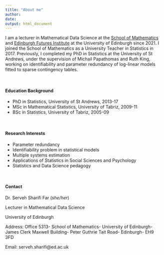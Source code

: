 ```yaml
---
title: "About me"
author: 
date: 
output: html_document
---
```


I am a lecturer in Mathematical Data Science at the [School of Mathematics](https://www.maths.ed.ac.uk/) and [Edinburgh Futures Institute](https://efi.ed.ac.uk/) at the University of Edinburgh since 2021. I joined the School of Mathematics as a University Teacher in Statistics in 2017. Previously, I completed my PhD in Statistics at the University of St Andrews, under the supervision of Michail Papathomas and Ruth King, working on identifiability and parameter redundancy of log-linear models fitted to sparse contingency tables.


$~$

#### Education Background

-  PhD in Statistics, University of St Andrews, 2013-17
-  MSc in Mathematical Statistics, University of Tabriz, 2009-11
-  BSc in Statistics, University of Tabriz, 2005-09

$~$


#### Research Interests

- Parameter redundancy
- Identifiability problem in statistical models
- Multiple systems estimation
- Applications of Statistics in Social Sciences and Psychology
- Statistics and Data Science pedagogy

$~$

#### Contact

Dr. Serveh Sharifi Far (_she/her_)

Lecturer in Mathematical Data Science

University of Edinburgh


Address: Office 5313- School of Mathematics- 
University of Edinburgh- James Clerk Maxwell Building- Peter Guthrie Tait Road- Edinburgh- EH9 3FD


Email: serveh.sharifi@ed.ac.uk

